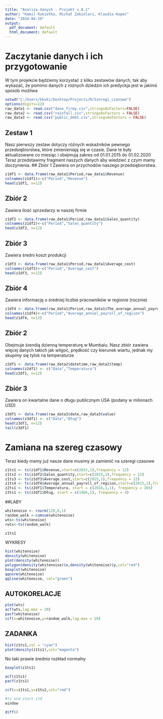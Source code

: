 ```yaml
---
title: "Analiza danych - Projekt v.0.1"
author: "Kamil Kukiełka, Michał Zakielarz, Klaudia Kopeć"
date: "2024-04-29"
output:
  pdf_document: default
  html_document: default
---
```


# Zaczytanie danych i ich przygotowanie
W tym projekcie będziemy korzystać z kilku zestawów danych, tak aby wykazać, że pomimo danych z różnych dziedzin ich predyckja jest w jakimś sposób możliwa
```r
setwd("C:/Users/kkuki/Desktop/Projects/R/Szeregi_czasowe")
options(digits=12)
raw_data1 <- read.csv("dane_firmy.csv",stringsAsFactors=FALSE)
raw_data2 <- read.csv("rainfall.csv",stringsAsFactors = FALSE)
raw_data3 <- read.csv("public_debt.csv",stringsAsFactors = FALSE)
```
## Zestaw 1
Nasz pierwszy zestaw dotyczy różnych wskaźników pewnego przedsiębiorstwa, które zmienieniają się w czasie. Dane te były aktualizowane co miesiąc i obejmują zakres od 01.01.2015 do 01.02.2020
Teraz przedstawimy fragment naszych danych aby wiedzieć z czym mamy doczynienia.
## Zbiór 1
Zawiera on przychodów naszego przedsiębiorstwa.
```r
z1df1 <- data.frame(raw_data1$Period,raw_data1$Revenue)
colnames(z1df1)<-c("Period","Revenue")
head(z1df1, n=12)
```

## Zbiór 2
Zawiera ilość sprzedarzy w naszej firmie
```r
z1df2 <- data.frame(raw_data1$Period,raw_data1$Sales_quantity)
colnames(z1df2)<-c("Period","Sales_quantity")
head(z1df2, n=12)
```
## Zbiór 3
Zawiera średni koszt produkcji
```r
z1df3 <- data.frame(raw_data1$Period,raw_data1$Average_cost)
colnames(z1df3)<-c("Period","Average_cost")
head(z1df3, n=12)
```

## Zbiór 4
Zawiera informację o średniej liczbie pracowników w regionie (rocznie)
```r
z1df4 <- data.frame(raw_data1$Period,raw_data1$The_average_annual_payroll_of_the_region)
colnames(z1df4)<-c("Period","Average_annual_payroll_of_regiion")
head(z1df4, n=12)
```

## Zbiór 2
Obejmuje śrendią dzienną temperaturę w Mumbaiu. Nasz zbiór zawiera więcej danych takich jak wilgoć, prędkość czy kierunek wiartu, jednak my skupimy się tylok na temperaturze
```r
z2df1 <- data.frame(raw_data2$datetime,raw_data2$temp)
colnames(z2df1) <- c("Data","Temperatura")
head(z2df1, n=12)
```
## Zbiór 3
Zawiera on kwartalne dane o długu publicznym USA (podany w milionach USD)
```r
z3df1 <- data.frame(raw_data3$date,raw_data3$value)
colnames(z3df1) <- c("Data","Dług")
head(z3df1, n=12)
tail(z3df1)
```
# Zamiana na szereg czasowy
Teraz kiedy mamy już nasze dane musimy je zamienić na szeregi czasowe
```r
z1ts1 <- ts(z1df1$Revenue,start=c(2015,1),frequency = 12)
z1ts2 <- ts(z1df2$Sales_quantity,start=c(2015,1),frequency = 12)
z1ts3 <- ts(z1df3$Average_cost,start=c(2015,1),frequency = 12)
z1ts4 <- ts(z1df4$Average_annual_payroll_of_regiion,start=c(2015,1),frequency = 12)
z2ts1 <- ts(z2df1$Temperatura, start = c(2016,1,1), frequency = 365)
z3ts1 <- ts(z3df1$Dług, start = c(1966,1), frequency = 4)
```
##LABY

```r

whitenoise <- rnorm(120,0,1)
random_walk <-cumsum(whitenoise)
wts<-ts(whitenoise)
rwts<-ts(random_walk)
```

```r
z1ts1
```
WYKRESY

```r
hist(whitenoise)
density(whitenoise)
plot(density(whitenoise))
polygon(density(whitenoise)$x,density(whitenoise)$y,col="red")
boxplot(whitenoise)
qqnorm(whitenoise)
qqline(whitenoise, col="green")
```
## AUTOKORELACJE
```r
plot(wts)
acf(wts,lag.max = 20)
pacf(whitenoise)
ccf(x=whitenoise,y=random_walk,lag.max = 20)
```
## ZADANKA
```r
hist(z1ts1,col = "cyan")
plot(density(z1ts1),col="magenta")
```
No taki prawie średnio rozkład normalny

```r
boxplot(z1ts1)
```
```r
acf(z1ts1)
pacf(z1ts1)
```

```r
ccf(x=z1ts1,y=z1ts2,col="red")
```
```r
#ts end start itd
window

diff()

```

